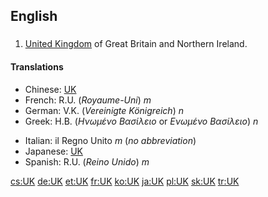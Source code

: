 ==English==

==={{initialism}}===

#[[United Kingdom]] of Great Britain and Northern Ireland.

====Translations====
{{top}}
*Chinese: [[UK]]
*French: R.U. (''Royaume-Uni'') ''m''
*German: V.K. (''Vereinigte Königreich'') ''n''
*Greek: Η.Β. (''Ηνωμένο Βασίλειο'' or ''Ενωμένο Βασίλειο'') ''n''
{{mid}}
*Italian: il Regno Unito ''m'' (''no abbreviation'')
*Japanese: [[UK]]
*Spanish: R.U. (''Reino Unido'') ''m''
{{bottom}}

[[cs:UK]]
[[de:UK]]
[[et:UK]]
[[fr:UK]]
[[ko:UK]]
[[ja:UK]]
[[pl:UK]]
[[sk:UK]]
[[tr:UK]]